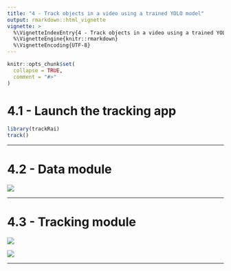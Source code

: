 ```yaml
---
title: "4 - Track objects in a video using a trained YOLO model"
output: rmarkdown::html_vignette
vignette: >
  %\VignetteIndexEntry{4 - Track objects in a video using a trained YOLO model}
  %\VignetteEngine{knitr::rmarkdown}
  %\VignetteEncoding{UTF-8}
---
```


```r
knitr::opts_chunk$set(
  collapse = TRUE,
  comment = "#>"
)
```

# 4.1 - Launch the tracking app

```r
library(trackRai)
track()
```

---

# 4.2 - Data module

![](../man/figures/track/1_data.jpg)

---

# 4.3 - Tracking module

![](../man/figures/track/2_tracking.jpg)

![](../man/figures/track/3_tracking.jpg)

---